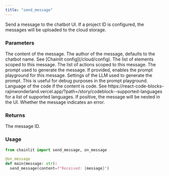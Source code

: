 ```yaml
---
title: "send_message"
---
```


Send a message to the chatbot UI.
If a project ID is configured, the messages will be uploaded to the cloud storage.

### Parameters

<ParamField path="content" type="str">
  The content of the message.
</ParamField>
<ParamField path="author" type="str" optional>
  The author of the message, defaults to the chatbot name. See [Chainlit
  config](/cloud/config).
</ParamField>
<ParamField path="elements" type="Element[]" optional>
  The list of elements scoped to this message.
</ParamField>
<ParamField path="actions" type="Action[]" optional>
  The list of actions scoped to this message.
</ParamField>
<ParamField path="prompt" type="str" optional>
  The prompt used to generate the message. If provided, enables the prompt
  playground for this message.
</ParamField>
<ParamField path="llm_settings" type="LLMSettings" optional>
  Settings of the LLM used to generate the prompt. This is useful for debug
  purposes in the prompt playground.
</ParamField>
<ParamField path="language" type="str" optional>
  Language of the code if the content is code. See
  https://react-code-blocks-rajinwonderland.vercel.app/?path=/story/codeblock--supported-languages
  for a list of supported languages.
</ParamField>
<ParamField path="indent" type="int" optional>
  If positive, the message will be nested in the UI.
</ParamField>
<ParamField path="is_error" type="bool" optional>
  Whether the message indicates an error.
</ParamField>

### Returns

<ResponseField name="response" type="str" required>
  The message ID.
</ResponseField>

### Usage

```python Code Example
from chainlit import send_message, on_message

@on_message
def main(message: str):
  send_message(content=f"Received: {message}")
```
